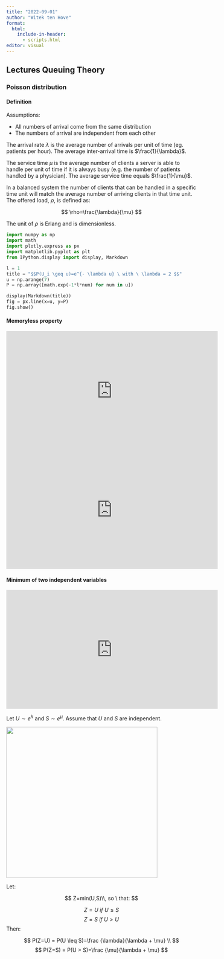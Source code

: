 ```yaml
---
title: "2022-09-01"
author: "Witek ten Hove"
format:
  html:
    include-in-header:
      - scripts.html
editor: visual
---
```


## Lectures Queuing Theory

### Poisson distribution

#### Definition

Assumptions:

-   All numbers of arrival come from the same distribution
-   The numbers of arrival are independent from each other

The arrival rate $\lambda$ is the average number of arrivals per unit of time (eg. patients per hour). The average inter-arrival time is $\frac{1}{\lambda}$.

The service time $\mu$ is the average number of clients a server is able to handle per unit of time if it is always busy (e.g. the number of patients handled by a physician). The average service time equals $\frac{1}{\mu}$.

In a balanced system the number of clients that can be handled in a specific time unit will match the average number of arriving clients in that time unit. The offered load, $\rho$, is defined as:

$$
\rho=\frac{\lambda}{\mu}
$$

The unit of $\rho$ is Erlang and is dimensionless.

```python
import numpy as np
import math
import plotly.express as px
import matplotlib.pyplot as plt
from IPython.display import display, Markdown

l = 1
title = "$$P(U_i \geq u)=e^{- \lambda u} \ with \ \lambda = 2 $$"
u = np.arange(7)
P = np.array([math.exp(-1*l*num) for num in u])

display(Markdown(title))
fig = px.line(x=u, y=P)
fig.show()
```

#### Memoryless property

<iframe width="560" height="315" src="https://www.youtube.com/embed/3kxnPEDecIA" title="YouTube video player" frameborder="0" allow="accelerometer; autoplay; clipboard-write; encrypted-media; gyroscope; picture-in-picture" allowfullscreen>

</iframe>

<iframe width="560" height="315" src="https://www.youtube.com/embed/ONyexuJkcdE" title="YouTube video player" frameborder="0" allow="accelerometer; autoplay; clipboard-write; encrypted-media; gyroscope; picture-in-picture" allowfullscreen>

</iframe>

#### Minimum of two independent variables

<iframe width="560" height="315" src="https://www.youtube.com/embed/3mPA9x9-PWI" title="YouTube video player" frameborder="0" allow="accelerometer; autoplay; clipboard-write; encrypted-media; gyroscope; picture-in-picture" allowfullscreen>

</iframe>

Let $U \sim e^ \lambda$ and $S \sim e^ \mu$. Assume that $U$ and $S$ are independent.

![](mintwovar.png){fig-alt="mintwovar" width="400"}

Let:

$$
Z=min(U,S)\\, so \ that:
$$

$$
Z=U \ if \ U \leq S
$$
$$
Z=S \ if \ U >U 
$$ Then:

$$
P(Z=U) = P(U \leq S)=\frac {\lambda}{\lambda + \mu} \\
$$
$$
P(Z=S) = P(U > S)=\frac {\mu}{\lambda + \mu}
$$
